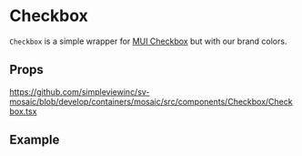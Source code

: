 
<Meta of={stories} />

# Checkbox

`Checkbox` is a simple wrapper for [MUI Checkbox](https://mui.com/material-ui/react-checkbox/#basic-checkboxes/) but with our brand colors.

## Props

https://github.com/simpleviewinc/sv-mosaic/blob/develop/containers/mosaic/src/components/Checkbox/Checkbox.tsx

## Example

<Canvas of={stories.Playground} />
